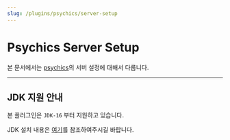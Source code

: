 ```yaml
---
slug: /plugins/psychics/server-setup
---
```


# Psychics Server Setup

본 문서에서는 [psychics](https://github.com/monun/psychics)의 서버 설정에 대해서 다룹니다.

---

## JDK 지원 안내
본 플러그인은 `JDK-16` 부터 지원하고 있습니다.

JDK 설치 내용은 [여기](/usage/Java16-Installation)를 참조하여주시길 바랍니다.